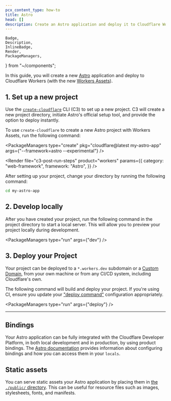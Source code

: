 ```yaml
---
pcx_content_type: how-to
title: Astro
head: []
description: Create an Astro application and deploy it to Cloudflare Workers with Workers Assets.
---
```


	Badge,
	Description,
	InlineBadge,
	Render,
	PackageManagers,
} from "~/components";

In this guide, you will create a new [Astro](https://astro.build/) application and deploy to Cloudflare Workers (with the new [<InlineBadge preset="beta" /> Workers Assets](/workers/configuration/assets/)).

## 1. Set up a new project

Use the [`create-cloudflare`](https://www.npmjs.com/package/create-cloudflare) CLI (C3) to set up a new project. C3 will create a new project directory, initiate Astro's official setup tool, and provide the option to deploy instantly.

To use `create-cloudflare` to create a new Astro project with <InlineBadge preset="beta" /> Workers Assets, run the following command:

<PackageManagers
	type="create"
	pkg="cloudflare@latest my-astro-app"
	args={"--framework=astro --experimental"}
/>

<Render
	file="c3-post-run-steps"
	product="workers"
	params={{
		category: "web-framework",
		framework: "Astro",
	}}
/>

After setting up your project, change your directory by running the following command:

```sh
cd my-astro-app
```

## 2. Develop locally

After you have created your project, run the following command in the project directory to start a local server. This will allow you to preview your project locally during development.

<PackageManagers type="run" args={"dev"} />

## 3. Deploy your Project

Your project can be deployed to a `*.workers.dev` subdomain or a [Custom Domain](/workers/configuration/routing/custom-domains/), from your own machine or from any CI/CD system, including Cloudflare's own.

The following command will build and deploy your project. If you're using CI, ensure you update your ["deploy command"](/workers/ci-cd/builds/build-configuration/#build-settings) configuration appropriately.

<PackageManagers type="run" args={"deploy"} />

---

## Bindings

Your Astro application can be fully integrated with the Cloudflare Developer Platform, in both local development and in production, by using product bindings. The [Astro documentation](https://docs.astro.build/en/guides/integrations-guide/cloudflare/#cloudflare-runtime) provides information about configuring bindings and how you can access them in your `locals`.

## Static assets

You can serve static assets your Astro application by placing them in [the `./public/` directory](https://docs.astro.build/en/basics/project-structure/#public). This can be useful for resource files such as images, stylesheets, fonts, and manifests.

<Render file="workers-assets-routing-summary" />
